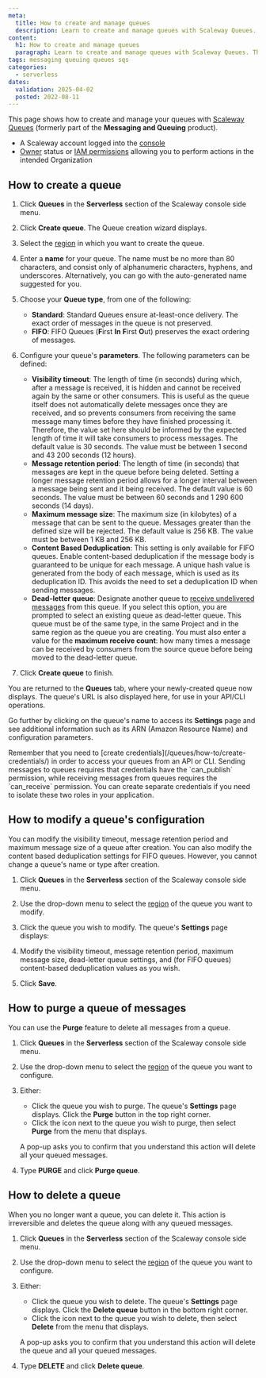 ```yaml
---
meta:
  title: How to create and manage queues
  description: Learn to create and manage queues with Scaleway Queues. This guide helps you efficiently handle messaging queues for seamless operations.
content:
  h1: How to create and manage queues
  paragraph: Learn to create and manage queues with Scaleway Queues. This guide helps you efficiently handle messaging queues for seamless operations.
tags: messaging queuing queues sqs
categories:
  - serverless 
dates:
  validation: 2025-04-02
  posted: 2022-08-11 
---
```


This page shows how to create and manage your queues with [Scaleway Queues](/queues/concepts/#queue) (formerly part of the **Messaging and Queuing** product).

<Macro id="requirements" />

- A Scaleway account logged into the [console](https://console.scaleway.com)
- [Owner](/iam/concepts/#owner) status or [IAM permissions](/iam/concepts/#permission) allowing you to perform actions in the intended Organization

## How to create a queue

1. Click **Queues** in the **Serverless** section of the Scaleway console side menu.

2. Click **Create queue**. The Queue creation wizard displays.

    <Lightbox src="scaleway-queues-create-queue.webp" alt="In the Scaleway console, the Create a Queue screen displays. The different sections of the screen are described in the steps below." />

3. Select the [region](/queues/concepts/#region) in which you want to create the queue.

4. Enter a **name** for your queue. The name must be no more than 80 characters, and consist only of alphanumeric characters, hyphens, and underscores. Alternatively, you can go with the auto-generated name suggested for you.

5. Choose your **Queue type**, from one of the following:
    - **Standard**: Standard Queues ensure at-least-once delivery. The exact order of messages in the queue is not preserved.
    - **FIFO**: FIFO Queues (**F**irst **In** **F**irst **O**ut) preserves the exact ordering of messages.

6. Configure your queue's **parameters**. The following parameters can be defined:
    - **Visibility timeout**: The length of time (in seconds) during which, after a message is received, it is hidden and cannot be received again by the same or other consumers. This is useful as the queue itself does not automatically delete messages once they are received, and so prevents consumers from receiving the same message many times before they have finished processing it. Therefore, the value set here should be informed by the expected length of time it will take consumers to process messages. The default value is 30 seconds. The value must be between 1 second and 43 200 seconds (12 hours).
    - **Message retention period**: The length of time (in seconds) that messages are kept in the queue before being deleted. Setting a longer message retention period allows for a longer interval between a message being sent and it being received. The default value is 60 seconds. The value must be between 60 seconds and 1 290 600 seconds (14 days).
    - **Maximum message size**: The maximum size (in kilobytes) of a message that can be sent to the queue. Messages greater than the defined size will be rejected. The default value is 256 KB. The value must be between 1 KB and 256 KB.
    - **Content Based Deduplication**: This setting is only available for FIFO queues. Enable content-based deduplication if the message body is guaranteed to be unique for each message. A unique hash value is generated from the body of each message, which is used as its deduplication ID. This avoids the need to set a deduplication ID when sending messages.
    - **Dead-letter queue**: Designate another queue to [receive undelivered messages](/queues/concepts/#dead-letter-queue) from this queue. If you select this option, you are prompted to select an existing queue as dead-letter queue. This queue must be of the same type, in the same Project and in the same region as the queue you are creating. You must also enter a value for the **maximum receive count**: how many times a message can be received by consumers from the source queue before being moved to the dead-letter queue. 

7. Click **Create queue** to finish.

You are returned to the **Queues** tab, where your newly-created queue now displays. The queue's URL is also displayed here, for use in your API/CLI operations.

Go further by clicking on the queue's name to access its **Settings** page and see additional information such as its ARN (Amazon Resource Name) and configuration parameters.

<Message type="tip">
Remember that you need to [create credentials](/queues/how-to/create-credentials/) in order to access your queues from an API or CLI. Sending messages to queues requires that credentials have the `can_publish` permission, while receiving messages from queues requires the `can_receive` permission. You can create separate credentials if you need to isolate these two roles in your application.
</Message>

## How to modify a queue's configuration

You can modify the visibility timeout, message retention period and maximum message size of a queue after creation. You can also modify the content based deduplication settings for FIFO queues. However, you cannot change a queue's name or type after creation.

1. Click **Queues** in the **Serverless** section of the Scaleway console side menu.

2. Use the drop-down menu to select the [region](/queues/concepts/#region) of the queue you want to modify.

3. Click the queue you wish to modify. The queue's **Settings** page displays:

    <Lightbox src="scaleway-queues-queue-settings.webp" alt="In the Scaleway console, the queue's settings displays includes a Queue information panel (showing its type, number of messages, region, creation date, URL and ARN), a Queue configuration panel (with visibility timeout, message retention period, max message size, content based deduplication and dead-letter queue settings), and a Delete queue panel (with a button to delete the queue)." />

4. Modify the visibility timeout, message retention period, maximum message size, dead-letter queue settings, and (for FIFO queues) content-based deduplication values as you wish.

5. Click **Save**.

## How to purge a queue of messages

You can use the **Purge** feature to delete all messages from a queue.

1. Click **Queues** in the **Serverless** section of the Scaleway console side menu.

2. Use the drop-down menu to select the [region](/queues/concepts/#region) of the queue you want to configure.

3. Either:
    - Click the queue you wish to purge. The queue's **Settings** page displays. Click the **Purge** button in the top right corner.
    - Click the <Icon name="more" /> icon next to the queue you wish to purge, then select **Purge** from the menu that displays.

    A pop-up asks you to confirm that you understand this action will delete all your queued messages.

4. Type **PURGE** and click **Purge queue**.

## How to delete a queue

When you no longer want a queue, you can delete it. This action is irreversible and deletes the queue along with any queued messages.

1. Click **Queues** in the **Serverless** section of the Scaleway console side menu.

2. Use the drop-down menu to select the [region](/queues/concepts/#region) of the queue you want to configure.

3. Either:
    - Click the queue you wish to delete. The queue's **Settings** page displays. Click the **Delete queue** button in the bottom right corner.
    - Click the <Icon name="more" /> icon next to the queue you wish to delete, then select **Delete** from the menu that displays.

    A pop-up asks you to confirm that you understand this action will delete the queue and all your queued messages.

4. Type **DELETE** and click **Delete queue**.